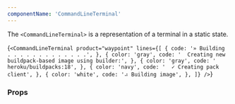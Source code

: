 ```yaml
---
componentName: 'CommandLineTerminal'
---
```


The `<CommandLineTerminal>` is a representation of a terminal in a static state.

<LiveComponent>{`<CommandLineTerminal
  product="waypoint"
  lines={[
    {
      code: '» Building . . . . . . . . . . . . .',
    },
    {
      color: 'gray',
      code: '  Creating new buildpack-based image using builder:',
    },
    {
      color: 'gray',
      code: '  heroku/buildpacks:18',
    },
    {
      color: 'navy',
      code: '  ✓ Creating pack client',
    },
    {
      color: 'white',
      code: '⠴ Building image',
    },
  ]}
/>`}</LiveComponent>

<UsageDetails packageJson={packageJson} />

### Props

<PropsTable props={componentProps} />
